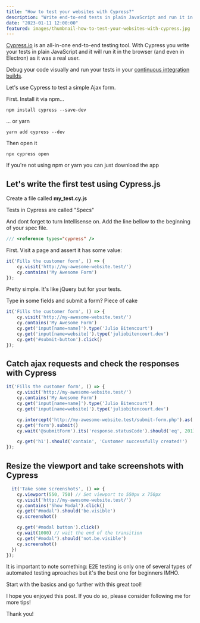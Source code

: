 ```yaml
---
title: "How to test your websites with Cypress?"
description: "Write end-to-end tests in plain JavaScript and run it in the Browser, Electron and CI as it was a real user"
date: "2023-01-11 12:00:00"
featured: images/thumbnail-how-to-test-your-websites-with-cypress.jpg
---
```


[Cypress.io](https://www.cypress.io/) is an all-in-one end-to-end testing tool.
With Cypress you write your tests in plain JavaScript and it will run it in the browser (and even in Electron) as it was a real user.

Debug your code visually and run your tests in your [continuous integration builds](/continuous-integration-with-laravel-bitbucket-pipelines).

Let's use Cypress to test a simple Ajax form.

First. Install it via npm...
```shell
npm install cypress --save-dev
```
... or yarn
```shell
yarn add cypress --dev
```

Then open it

```shell
npx cypress open
```

If you're not using npm or yarn you can just download the app

## Let's write the first test using Cypress.js

Create a file called **my_test.cy.js**

Tests in Cypress are called "Specs"

And dont forget to turn Intellisense on. Add the line bellow to the beginning of your spec file.

```javascript
/// <reference types="cypress" />
```

First. Visit a page and assert it has some value:

```javascript
it('Fills the customer form', () => {
    cy.visit('http://my-awesome-website.test/')
    cy.contains('My Awesome Form')
});
```

Pretty simple. It's like jQuery but for your tests.

Type in some fields and submit a form? Piece of cake

```javascript
it('Fills the customer form', () => {
    cy.visit('http://my-awesome-website.test/')
    cy.contains('My Awesome Form')
    cy.get('input[name=name]').type('Julio Bitencourt')
    cy.get('input[name=website]').type('juliobitencourt.dev')
    cy.get('#submit-button').click()
});
```

## Catch ajax requests and check the responses with Cypress

```javascript
it('Fills the customer form', () => {
    cy.visit('http://my-awesome-website.test/')
    cy.contains('My Awesome Form')
    cy.get('input[name=name]').type('Julio Bitencourt')
    cy.get('input[name=website]').type('juliobitencourt.dev')

    cy.intercept('http://my-awesome-website.test/submit-form.php').as('submitForm')
    cy.get('form').submit()
    cy.wait('@submitForm').its('response.statusCode').should('eq', 201)

    cy.get('h1').should('contain', 'Customer successfully created!')
});
```

## Resize the viewport and take screenshots with Cypress

```javascript
  it('Take some screenshots', () => {
    cy.viewport(550, 750) // Set viewport to 550px x 750px
    cy.visit('http://my-awesome-website.test/')
    cy.contains('Show Modal').click()
    cy.get("#modal").should('be.visible')
    cy.screenshot()

    cy.get('#modal button').click()
    cy.wait(1000) // wait the end of the transition
    cy.get("#modal").should('not.be.visible')
    cy.screenshot()
  })
});
```

It is important to note something:
E2E testing is only one of several types of automated testing aproaches but it's the best one for beginners IMHO.

Start with the basics and go further with this great tool!

I hope you enjoyed this post. If you do so, please consider following me for more tips!

Thank you!